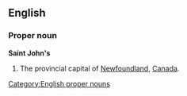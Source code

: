 ==English==
[[Category:English proper nouns]]
===Proper noun===
'''Saint John's'''
#The provincial capital of [[Newfoundland]], [[Canada]].
